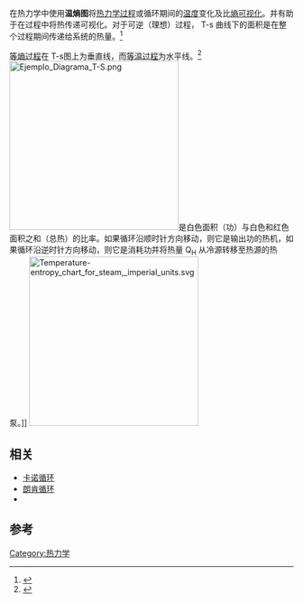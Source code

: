 {{熱力學}}
在热力学中使用'''温熵图'''将[[热力学过程|热力学过程]]或循环期间的[[温度|温度]]变化及比[[熵|熵]][[可视化|可视化]]。并有助于在过程中将热传递可视化。对于可逆（理想）过程， T-s 曲线下的面积是在整个过程期间传递给系统的热量。<ref>{{cite web |url=http://www.engineersedge.com/thermodynamics/temp_enthalpy_th_diagram.htm |title=Temperature Entropy  (T-s) Diagram - Thermodynamics - Thermodynamics |publisher=Engineers Edge |date= |accessdate=2010-09-21 |archive-date=2018-10-16 |archive-url=https://web.archive.org/web/20181016125850/https://www.engineersedge.com/thermodynamics/temp_enthalpy_th_diagram.htm |dead-url=no }}</ref>

[[等熵过程|等熵过程]]在 T-s图上为垂直线，而[[等温过程|等温过程]]为水平线。<ref>{{cite web |url=http://www.grc.nasa.gov/WWW/K-12/airplane/pvtsplot.html |title=P-V and T-S Diagrams |publisher=Grc.nasa.gov |date=2008-07-11 |accessdate=2010-09-21 |archive-url=https://web.archive.org/web/20190606054246/https://www.grc.nasa.gov/WWW/K-12/airplane/pvtsplot.html |archive-date=2019-06-06 |dead-url=yes }}</ref>
[[File:Ejemplo_Diagrama_T-S.png|300px]]是白色面积（功）与白色和红色面积之和（总热）的比率。如果循环沿顺时针方向移动，则它是输出功的热机，如果循环沿逆时针方向移动，则它是消耗功并将热量 Q<sub>H</sub> 从冷源转移至热源的热泵。]]
{{clear}}
[[File:Temperature-entropy_chart_for_steam,_imperial_units.svg|300px]]
{{Clear}}

==相关==
*[[卡诺循环|卡诺循环]]
*[[朗肯循环|朗肯循环]]
*{{tsl|en|Saturation vapor curve|饱和蒸汽曲线}}

==参考==
{{reflist}}

{{DEFAULTSORT:Temperature-entropy diagram}}
[[Category:热力学|Category:热力学]]


{{thermodynamics-stub}}